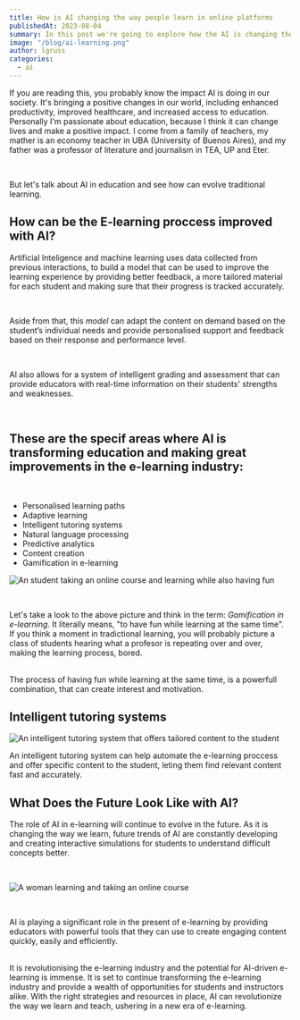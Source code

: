 ```yaml
---
title: How is AI changing the way people learn in online platforms
publishedAt: 2023-08-04
summary: In this post we're going to explore how the AI is changing the e-learning space.
image: "/blog/ai-learning.png"
author: lgruss
categories:
  - ai
---
```


If you are reading this, you probably know the impact AI is doing in our society.
It's bringing a positive changes in our world, including enhanced productivity, improved healthcare, and increased access to education.
Personally I'm passionate about education, because I think it can change lives and make a positive impact.
I come from a family of teachers, my mather is an economy teacher in UBA (University of Buenos Aires),
and my father was a professor of literature and journalism in TEA, UP and Eter.

<br />

But let's talk about AI in education and see how can evolve traditional learning.

## How can be the E-learning proccess improved with AI?

Artificial Inteligence and machine learning uses data collected from previous interactions, to build a model that can be used
to improve the learning experience by providing better feedback, a more tailored material for each
student and making sure that their progress is tracked accurately.

<br />

Aside from that, this _model_ can adapt the content on demand based on the student’s
individual needs and provide personalised support and feedback based on their response
and performance level.

<br />

AI also allows for a system of intelligent grading and assessment that can provide
educators with real-time information on their students' strengths and weaknesses.

<br />

## These are the specif areas where AI is transforming education and making great improvements in the e-learning industry:

<br />

- Personalised learning paths
- Adaptive learning
- Intelligent tutoring systems
- Natural language processing
- Predictive analytics
- Content creation
- Gamification in e-learning

<Image
  alt="An student taking an online course and learning while also having fun"
  src="/blog/student-learnig.png"
  width={852}
  height={504}
/>

<br />

Let's take a look to the above picture and think in the term: _Gamification in e-learning_.
It literally means, "to have fun while learning at the same time". If you think a moment in tradictional learning,
you will probably picture a class of students hearing what a profesor is repeating over and over, making the learning process, bored.

<br />
The process of having fun while learning at the same time, is a powerfull combination,
that can create interest and motivation.

## Intelligent tutoring systems

<Image
  alt="An intelligent tutoring system that offers tailored content to the student"
  src="/blog/intelligent-tutoring.png"
  width={852}
  height={504}
/>
<br />

An intelligent tutoring system can help automate the e-learning proccess and
offer specific content to the student, leting them find relevant content fast
and accurately.

## What Does the Future Look Like with AI?

The role of AI in e-learning will continue to evolve in the future. As it is changing the way we learn,
future trends of AI are constantly developing and creating interactive simulations for students to understand difficult concepts better.

<br />

<Image
  alt="A woman learning and taking an online course"
  src="/blog/gyrl-studying.png"
  width={852}
  height={504}
/>

<br />

AI is playing a significant role in the present of e-learning by providing educators with powerful tools that they can use to
create engaging content quickly, easily and efficiently.

<br />
It is revolutionising the e-learning industry and the potential for AI-driven e-learning
is immense. It is set to continue transforming the e-learning industry and provide
a wealth of opportunities for students and instructors alike. With the right strategies
and resources in place, AI can revolutionize the way we learn and teach, ushering
in a new era of e-learning.
